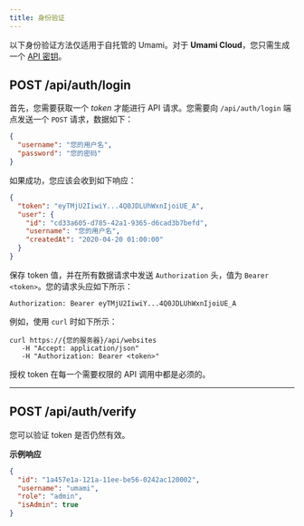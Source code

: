 ```yaml
---
title: 身份验证
---
```


以下身份验证方法仅适用于自托管的 Umami。对于 **Umami Cloud**，您只需生成一个 [API 密钥](/docs/cloud/api-key)。

## POST /api/auth/login

首先，您需要获取一个 _token_ 才能进行 API 请求。您需要向 `/api/auth/login` 端点发送一个 `POST` 请求，数据如下：

```json
{
  "username": "您的用户名",
  "password": "您的密码"
}
```

如果成功，您应该会收到如下响应：

```json
{
  "token": "eyTMjU2IiwiY...4Q0JDLUhWxnIjoiUE_A",
  "user": {
    "id": "cd33a605-d785-42a1-9365-d6cad3b7befd",
    "username": "您的用户名",
    "createdAt": "2020-04-20 01:00:00"
  }
}
```

保存 token 值，并在所有数据请求中发送 `Authorization` 头，值为 `Bearer <token>`。您的请求头应如下所示：

```http request
Authorization: Bearer eyTMjU2IiwiY...4Q0JDLUhWxnIjoiUE_A
```

例如，使用 `curl` 时如下所示：

```shell
curl https://{您的服务器}/api/websites
   -H "Accept: application/json"
   -H "Authorization: Bearer <token>"
```

授权 token 在每一个需要权限的 API 调用中都是必须的。

---

## POST /api/auth/verify

您可以验证 token 是否仍然有效。

**示例响应**

```json
{
  "id": "1a457e1a-121a-11ee-be56-0242ac120002",
  "username": "umami",
  "role": "admin",
  "isAdmin": true
}
```